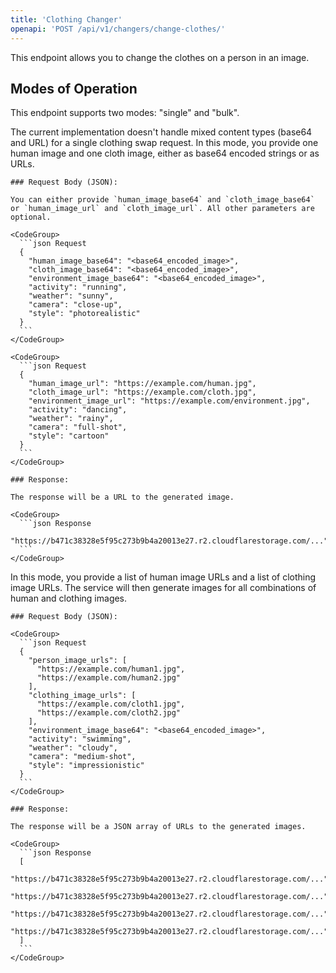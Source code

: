```yaml
---
title: 'Clothing Changer'
openapi: 'POST /api/v1/changers/change-clothes/'
---
```


This endpoint allows you to change the clothes on a person in an image.

## Modes of Operation

This endpoint supports two modes: "single" and "bulk".

<Warning>
    The current implementation doesn't handle mixed content types (base64 and URL) for a single clothing swap request.
</Warning>

<Tabs>
  <Tab title="Single Mode">
    In this mode, you provide one human image and one cloth image, either as base64 encoded strings or as URLs.

    ### Request Body (JSON):

    You can either provide `human_image_base64` and `cloth_image_base64` or `human_image_url` and `cloth_image_url`. All other parameters are optional.

    <CodeGroup>
      ```json Request
      {
        "human_image_base64": "<base64_encoded_image>",
        "cloth_image_base64": "<base64_encoded_image>",
        "environment_image_base64": "<base64_encoded_image>",
        "activity": "running",
        "weather": "sunny",
        "camera": "close-up",
        "style": "photorealistic"
      }
      ```
    </CodeGroup>

    <CodeGroup>
      ```json Request
      {
        "human_image_url": "https://example.com/human.jpg",
        "cloth_image_url": "https://example.com/cloth.jpg",
        "environment_image_url": "https://example.com/environment.jpg",
        "activity": "dancing",
        "weather": "rainy",
        "camera": "full-shot",
        "style": "cartoon"
      }
      ```
    </CodeGroup>

    ### Response:

    The response will be a URL to the generated image.

    <CodeGroup>
      ```json Response
      "https://b471c38328e5f95c273b9b4a20013e27.r2.cloudflarestorage.com/..."
      ```
    </CodeGroup>
  </Tab>
  <Tab title="Bulk Mode">
    In this mode, you provide a list of human image URLs and a list of clothing image URLs. The service will then generate images for all combinations of human and clothing images.

    ### Request Body (JSON):

    <CodeGroup>
      ```json Request
      {
        "person_image_urls": [
          "https://example.com/human1.jpg",
          "https://example.com/human2.jpg"
        ],
        "clothing_image_urls": [
          "https://example.com/cloth1.jpg",
          "https://example.com/cloth2.jpg"
        ],
        "environment_image_base64": "<base64_encoded_image>",
        "activity": "swimming",
        "weather": "cloudy",
        "camera": "medium-shot",
        "style": "impressionistic"
      }
      ```
    </CodeGroup>

    ### Response:

    The response will be a JSON array of URLs to the generated images.

    <CodeGroup>
      ```json Response
      [
        "https://b471c38328e5f95c273b9b4a20013e27.r2.cloudflarestorage.com/...",
        "https://b471c38328e5f95c273b9b4a20013e27.r2.cloudflarestorage.com/...",
        "https://b471c38328e5f95c273b9b4a20013e27.r2.cloudflarestorage.com/...",
        "https://b471c38328e5f95c273b9b4a20013e27.r2.cloudflarestorage.com/..."
      ]
      ```
    </CodeGroup>
  </Tab>
</Tabs>